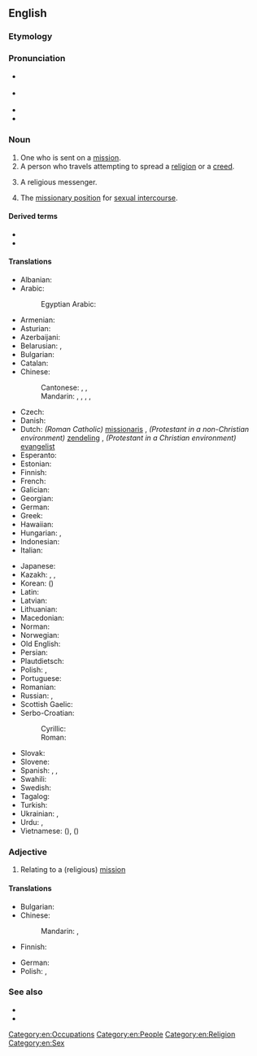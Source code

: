 ==English==

===Etymology===
{{suffix|en|mission|ary}}

===Pronunciation===
* {{a|GA}} {{IPA|en|/ˈmɪʃəˌnɛɹɪ/}}
* {{a|RP}} {{IPA|en|/ˈmɪʃən(ə)ɹɪ/}}
* {{audio|en|en-us-missionary.ogg|Audio (US)}}
* {{hyph|en|mis|sion|ary}}

===Noun===
{{en-noun|~}}

# One who is sent on a [[mission]].
# A person who travels attempting to spread a [[religion]] or a [[creed]].
#: {{ux|en|A '''missionary''' was just trying to convert me to his religion.}}
# {{lb|en|pejorative}} A religious messenger.
# {{lb|en|uncountable}} The [[missionary position]] for [[sexual intercourse]].
#: {{ux|en|My boyfriend only comes during '''missionary'''.}}

====Derived terms====
* {{l|en|antimissionary}}
* {{l|en|missionary position}}

====Translations====
{{trans-top|person traveling to spread a religion}}
* Albanian: {{t+|sq|misionar|m}}
* Arabic: {{t|ar|مُبَشِّر|m}}
*: Egyptian Arabic: {{t|arz|مبشر|m|tr=mubaššir}}
* Armenian: {{t+|hy|քարոզիչ|sc=Armn}}
* Asturian: {{t|ast|misioneru|m}}
* Azerbaijani: {{t|az|missioner}}
* Belarusian: {{t|be|місіяне́р|m|sc=Cyrl}}, {{t|be|місіяне́рка|f|sc=Cyrl}}
* Bulgarian: {{t|bg|мисионе́р|m|sc=Cyrl}}
* Catalan: {{t|ca|missioner|m}}
* Chinese:
*: Cantonese: {{t|yue|傳教士}}, {{t|yue|传教士|tr=cyun4 gaau3 si6}}, {{t|yue|宣教士|tr=syun1 gaau3 si6}}
*: Mandarin: {{t+|cmn|傳教士|sc=Hani}}, {{t+|cmn|传教士|tr=chuánjiàoshì|sc=Hani}}, {{t+|cmn|傳道者|sc=Hani}}, {{t+|cmn|传道者|tr=chuándàozhě|sc=Hani}}, {{t|cmn|宣教士|tr=xuānjiàoshì}}
* Czech: {{t+|cs|misionář|m}}
* Danish: {{t|da|missionær|c}}
* Dutch: ''(Roman Catholic)'' [[missionaris]] {{g|m}}, ''(Protestant in a non-Christian environment)'' [[zendeling]] {{g|m}}, ''(Protestant in a Christian environment)'' [[evangelist]] {{g|m}}
* Esperanto: {{t|eo|misiisto}}
* Estonian: {{t|et|misjonär}}
* Finnish: {{t+|fi|lähetyssaarnaaja}}
* French: {{t+|fr|missionnaire|m}}
* Galician: {{t|gl|misioneiro|m}}
* Georgian: {{t|ka|მისიონერი|sc=Geor}}
* German: {{t+|de|Missionar|m}}
* Greek: {{t+|el|ιεραπόστολος|m|f}}
* Hawaiian: {{t|haw|mikanele}}
* Hungarian: {{t+|hu|hittérítő}}, {{t+|hu|misszionárius}}
* Indonesian: {{t+|id|misionaris}}
* Italian: {{t+|it|missionario|m}}
{{trans-mid}}
* Japanese: {{t|ja|宣教師|tr=せんきょうし, senkyōshi|sc=Jpan}}
* Kazakh: {{t|kk|дінге үндеуші}}, {{t|kk|дін таратушы}}, {{t|kk|миссионер}}
* Korean: {{t+|ko|선교사}} ({{t|ko|宣敎師}})
* Latin: {{t|la|missiōnārius|m}}
* Latvian: {{t|lv|misionārs|m}}
* Lithuanian: {{t+|lt|misionierius|m}}
* Macedonian: {{t|mk|мисионер|m|sc=Cyrl}}
* Norman: {{t|nrf|missionnaithe|m|f}}
* Norwegian: {{t|no|misjonær|m}}
* Old English: {{t|ang|ār|m}}
* Persian: {{t+|fa|میسیونر|tr=misioner|sc=fa-Arab}}
* Plautdietsch: {{t|pdt|Missionoa|m}}
* Polish: {{t+|pl|misjonarz|m}}, {{t|pl|misjonarka|f}}
* Portuguese: {{t+|pt|missionário|m}}
* Romanian: {{t+|ro|misionar|m}}
* Russian: {{t+|ru|миссионе́р|m}}, {{t+|ru|миссионе́рка|f}}
* Scottish Gaelic: {{t|gd|teachdaire|m}}
* Serbo-Croatian:
*: Cyrillic: {{t|sh|мисионар|m}}
*: Roman: {{t+|sh|misionar|m}}
* Slovak: {{t|sk|misionár|m}}
* Slovene: {{t+|sl|misijonar|m}}
* Spanish: {{t+|es|misionero|m}}, {{t|es|misionera|f}}, {{t+|es|misionario}}
* Swahili: {{t|sw|mmisionari}}
* Swedish: {{t+|sv|missionär}}
* Tagalog: {{t|tl|misyonero}}
* Turkish: {{t+|tr|misyoner}}
* Ukrainian: {{t|uk|місіоне́р|m|sc=Cyrl}}, {{t|uk|місіоне́рка|f|sc=Cyrl}}
* Urdu: {{t|ur|مبلغ|tr=muballiġ}}, {{t|ur|مربّی|tr=murabbī}}
* Vietnamese: {{t|vi|[[người]] [[truyền giáo]]}} ({{t|vi|[[𠊛]][[傳教]]|sc=Hani}}), {{t|vi|[[cha]] [[truyền đạo]]}} ({{t|vi|[[𤕔]][[傳道]]}})
{{trans-bottom}}

{{trans-see|missionary position}}

===Adjective===
{{en-adj|-}}

# Relating to a (religious) [[mission]]

====Translations====
{{trans-top|relating to a mission}}
* Bulgarian: {{t|bg|мисионерски}}
* Chinese:
*: Mandarin: {{t|cmn|[[傳教]][[的]]}}, {{t|cmn|[[传教]][[的]]|tr=chuánjiào de}}
* Finnish: {{t+|fi|lähetys|alt=lähetys-}}
{{trans-mid}}
* German: {{t+|de|missionarisch}}
* Polish: {{t+|pl|misyjny}}, {{t+|pl|misjonarski}}
{{trans-bottom}}

===See also===
* {{pedialite}}
* {{pedialite|Missionary (disambiguation)}}

[[Category:en:Occupations]]
[[Category:en:People]]
[[Category:en:Religion]]
[[Category:en:Sex]]